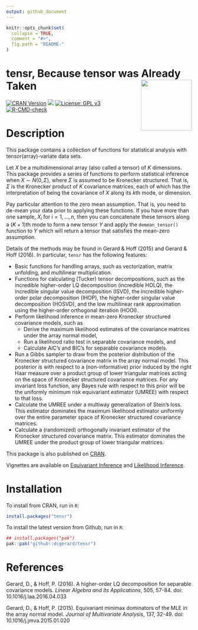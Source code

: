 ```yaml
---
output: github_document
---
```


<!-- README.md is generated from README.Rmd. Please edit that file -->

```r
knitr::opts_chunk$set(
  collapse = TRUE,
  comment = "#>",
  fig.path = "README-"
)
```

# tensr, Because tensor was Already Taken <img src="man/figures/logo.png" align="right" height="138" />

<!-- badges: start -->
[![CRAN Version](http://www.r-pkg.org/badges/version/tensr)](https://cran.r-project.org/package=tensr)
[![](http://cranlogs.r-pkg.org/badges/grand-total/tensr)](https://cran.r-project.org/package=tensr)
[![License: GPL v3](https://img.shields.io/badge/License-GPL%20v3-blue.svg)](http://www.gnu.org/licenses/gpl-3.0)
[![R-CMD-check](https://github.com/dcgerard/tensr/actions/workflows/R-CMD-check.yaml/badge.svg)](https://github.com/dcgerard/tensr/actions/workflows/R-CMD-check.yaml)
<!-- badges: end -->

# Description
This package contains a collection of functions for statistical analysis with tensor(array)-variate data sets. 

Let $X$ be a multidimensional array (also called a tensor) of $K$ dimensions. This package provides a series of functions to perform statistical inference when $X \sim N(0,\Sigma)$, where $\Sigma$ is assumed to be Kronecker structured. That is, $\Sigma$ is the Kronecker product of $K$ covariance matrices, each of which has the interpretation of being the covariance of $X$ along its $k$th mode, or dimension.

Pay particular attention to the zero mean assumption. That is, you need to de-mean your data prior to applying these functions. If you have more than one sample, $X_i$ for $i = 1,\ldots,n$, then you can concatenate these tensors along a $(K+1)$th mode to form a new tensor $Y$ and apply the `demean_tensor()` function to $Y$ which will return a tensor that satisfies the mean-zero assumption.

Details of the methods may be found in Gerard & Hoff (2015) and Gerard & Hoff (2016). In particular, `tensr` has the following features:

- Basic functions for handling arrays, such as vectorization, matrix unfolding, and multilinear multiplication.
- Functions for calculating (Tucker) tensor decompositions, such as the incredible higher-order LQ decomposition (incredible HOLQ), the incredible singular value decomposition (ISVD), the incredible higher-order polar decomposition (IHOP), the higher-order singular value decomposition (HOSVD), and the low multilinear rank approximation using the higher-order orthogonal iteration (HOOI).
- Perform likelihood inference in mean-zero Kronecker structured covariance models, such as
  - Derive the maximum likelihood estimates of the covariance matrices under the array normal model,
  - Run a likelihood ratio test in separable covariance models, and
  - Calculate AIC's and BIC's for separable covariance models.
- Run a Gibbs sampler to draw from the posterior distribution of the Kronecker structured covariance matrix in the array normal model. This posterior is with respect to a (non-informative) prior induced by the right Haar measure over a product group of lower triangular matrices acting on the space of Kronecker structured covariance matrices. For any invariant loss function, any Bayes rule with respect to this prior will be the uniformly minimum risk equivariant estimator (UMREE) with respect to that loss.
- Calculate the UMREE under a multiway generalization of Stein's loss. This estimator dominates the maximum likelihood estimator uniformly over the entire parameter space of Kronecker structured covariance matrices.
- Calculate a (randomized) orthogonally invariant estimator of the Kronecker structured covariance matrix. This estimator dominates the UMREE under the product group of lower triangular matrices.

This package is also published on [CRAN](https://cran.r-project.org/package=tensr).

Vignettes are available on
[Equivariant Inference](https://cran.r-project.org/package=tensr/vignettes/equivariant_estimation.html) and
[Likelihood Inference](https://cran.r-project.org/package=tensr/vignettes/maximum_likelihood.html).

# Installation
To install from CRAN, run in `R`:
```r
install.packages("tensr")
```

To install the latest version from Github, run in `R`:
```r
## install.packages("pak")
pak::pak("github::dcgerard/tensr")
```

# References
Gerard, D., & Hoff, P. (2016). A higher-order LQ decomposition for separable covariance models. _Linear Algebra and its Applications_, 505, 57-84. doi: 10.1016/j.laa.2016.04.033

Gerard, D., & Hoff, P. (2015). Equivariant minimax dominators of the MLE in the array normal model. _Journal of Multivariate Analysis_, 137, 32-49. doi: 10.1016/j.jmva.2015.01.020
